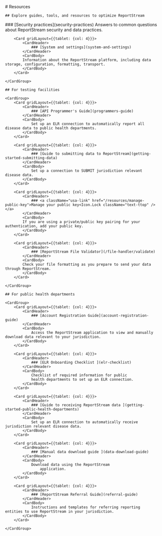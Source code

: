 
<div class="rs-hero__index">
    # Resources

    ## Explore guides, tools, and resources to optimize ReportStream
</div>

<nav aria-label="intra-navigation">
    <CardGroup>
        <Card gridLayout={{tablet: {col: 4}}}>
            <CardHeader>
                ### [Security practices](security-practices)
            </CardHeader>
            <CardBody>
            Answers to common questions about ReportStream security and data practices.
            </CardBody>
        </Card>

        <Card gridLayout={{tablet: {col: 4}}}>
            <CardHeader>
                ### [System and settings](system-and-settings)
            </CardHeader>
            <CardBody>
            Information about the ReportStream platform, including data storage, configuration, formatting, transport.
            </CardBody>
        </Card>
        
    </CardGroup>

    ## For testing facilities

    <CardGroup>
        <Card gridLayout={{tablet: {col: 4}}}>
            <CardHeader>
                ### [API Programmer's Guide](programmers-guide)
            </CardHeader>
            <CardBody>
                Set up an ELR connection to automatically report all disease data to public health departments.
            </CardBody>
        </Card>

        <Card gridLayout={{tablet: {col: 4}}}>
            <CardHeader>
                ### [Guide to submitting data to ReportStream](getting-started-submitting-data)
            </CardHeader>
            <CardBody>
                Set up a connection to SUBMIT jurisdiction relevant disease data.
            </CardBody>
        </Card>

        <Card gridLayout={{tablet: {col: 4}}}>
            <CardHeader>
                ### <a className="usa-link" href="/resources/manage-public-key">Manage your public key<Icon.Lock className="text-ttop" /></a>
            </CardHeader>
            <CardBody>
            If you are using a private/public key pairing for your authentication, add your public key.
            </CardBody>
        </Card>

        <Card gridLayout={{tablet: {col: 4}}}>
            <CardHeader>
                ### [ReportStream File Validator](/file-handler/validate)
            </CardHeader>
            <CardBody>
            Check your file formatting as you prepare to send your data through ReportStream.
            </CardBody>
        </Card>

    </CardGroup>

    ## For public health departments

    <CardGroup>
        <Card gridLayout={{tablet: {col: 4}}}>
            <CardHeader>
                ### [Account Registration Guide](account-registration-guide)
            </CardHeader>
            <CardBody>
                Access the ReportStream application to view and manually download data relevant to your jurisdiction.
            </CardBody>
        </Card>

        <Card gridLayout={{tablet: {col: 4}}}>
            <CardHeader>
                ### [ELR Onboarding Checklist ](elr-checklist)
            </CardHeader>
            <CardBody>
                Checklist of required information for public
                health departments to set up an ELR connection.
            </CardBody>
        </Card>

        <Card gridLayout={{tablet: {col: 4}}}>
            <CardHeader>
                ### [Guide to receiving ReportStream data ](getting-started-public-health-departments)
            </CardHeader>
            <CardBody>
                Set up an ELR connection to automatically receive jurisdiction relevant disease data.
            </CardBody>
        </Card>

        <Card gridLayout={{tablet: {col: 4}}}>
            <CardHeader>
                ### [Manual data download guide ](data-download-guide)
            </CardHeader>
            <CardBody>
                Download data using the ReportStream
                    application.
            </CardBody>
        </Card>

        <Card gridLayout={{tablet: {col: 4}}}>
            <CardHeader>
                ### [ReportStream Referral Guide](referral-guide)
            </CardHeader>
            <CardBody>
                Instructions and templates for referring reporting entities to use ReportStream in your jurisdiction.
            </CardBody>
        </Card>

    </CardGroup>

</nav>